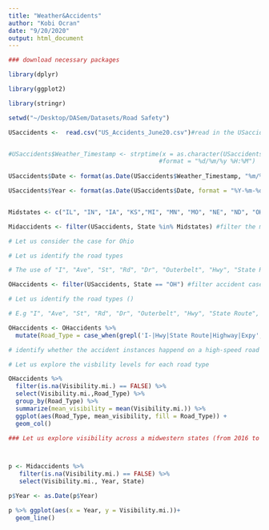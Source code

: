 ```yaml
---
title: "Weather&Accidents"
author: "Kobi Ocran"
date: "9/20/2020"
output: html_document
---
```


```r
### download necessary packages

library(dplyr)

library(ggplot2)

library(stringr)
```

```r
setwd("~/Desktop/DASem/Datasets/Road Safety")

USaccidents <-  read.csv("US_Accidents_June20.csv")#read in the USaccidents dataset


#USaccidents$Weather_Timestamp <- strptime(x = as.character(USaccidents$Weather_Timestamp),
                                          #format = "%d/%m/%y %H:%M")
  
USaccidents$Date <- format(as.Date(USaccidents$Weather_Timestamp, "%m/%d/%y"), "%Y-%m-%d")#convert DateTime to Date

USaccidents$Year <- format(as.Date(USaccidents$Date, format = "%Y-%m-%d"), "%Y") #extract the year only (The master dataset does not seem to have data for 2018 - possible limitation)


Midstates <- c("IL", "IN", "IA", "KS","MI", "MN", "MO", "NE", "ND", "OH", "SD", "WI") #identify the midwestern states 

Midaccidents <- filter(USaccidents, State %in% Midstates) #filter the midwest states from the master dataset (USaccidents) and create a new dataset with only Midwest states
```


```r

# Let us consider the case for Ohio

# Let us identify the road types

# The use of "I", "Ave", "St", "Rd", "Dr", "Outerbelt", "Hwy", "State Route", "Pike", "Highway", "Innerbelt", "Blvd", "Expy", "MI-39 N"

OHaccidents <- filter(USaccidents, State == "OH") #filter accident cases in ohio

# Let us identify the road types ()

# E.g "I", "Ave", "St", "Rd", "Dr", "Outerbelt", "Hwy", "State Route", "Pike", "Highway", "Innerbelt", "Blvd", "Expy", "MI-39 N"

OHaccidents <- OHaccidents %>%
  mutate(Road_Type = case_when(grepl('I-|Hwy|State Route|Highway|Expy',Street) ~ 'High-Speed',grepl('Ave|St|Rd|Dr|Blvd',Street) ~ 'Local', TRUE ~ 'Other'))

# identify whether the accident instances happend on a high-speed road (highways, interstates and state roads) or local roads/ low speed (street, avenues, boulevards)

```

```r
# Let us explore the visbility levels for each road type

OHaccidents %>%
  filter(is.na(Visibility.mi.) == FALSE) %>%
  select(Visibility.mi.,Road_Type) %>%
  group_by(Road_Type) %>%
  summarize(mean_visibility = mean(Visibility.mi.)) %>% 
  ggplot(aes(Road_Type, mean_visibility, fill = Road_Type)) +
  geom_col()

```

```r
### Let us explore visibility across a midwestern states (from 2016 to 2020)



p <- Midaccidents %>%
   filter(is.na(Visibility.mi.) == FALSE) %>% 
   select(Visibility.mi., Year, State)

p$Year <- as.Date(p$Year)

p %>% ggplot(aes(x = Year, y = Visibility.mi.))+
  geom_line()
```

